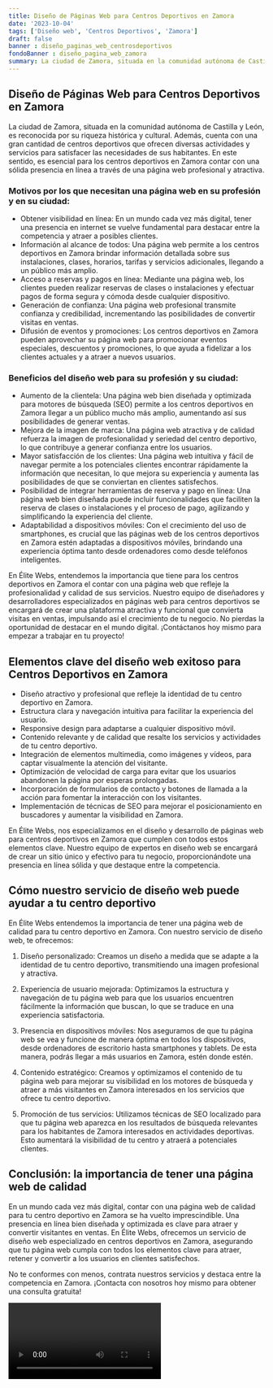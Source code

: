 ```yaml
---
title: Diseño de Páginas Web para Centros Deportivos en Zamora
date: '2023-10-04'
tags: ['Diseño web', 'Centros Deportivos', 'Zamora']
draft: false
banner : diseño_paginas_web_centrosdeportivos
fondoBanner : diseño_pagina_web_zamora
summary: La ciudad de Zamora, situada en la comunidad autónoma de Castilla y León, es reconocida por su riqueza histórica y cultural. Además, cuenta con una gran cantidad de centros deportivos que ofrecen diversas actividades y servicios para satisfacer las necesidades de sus habitantes. En este sentido, es esencial para los centros deportivos en Zamora contar con una sólida presencia en línea a través de una página web profesional y atractiva.
---
```


## Diseño de Páginas Web para Centros Deportivos en Zamora

La ciudad de Zamora, situada en la comunidad autónoma de Castilla y León, es reconocida por su riqueza histórica y cultural. Además, cuenta con una gran cantidad de centros deportivos que ofrecen diversas actividades y servicios para satisfacer las necesidades de sus habitantes. En este sentido, es esencial para los centros deportivos en Zamora contar con una sólida presencia en línea a través de una página web profesional y atractiva.

### Motivos por los que necesitan una página web en su profesión y en su ciudad:
- Obtener visibilidad en línea: En un mundo cada vez más digital, tener una presencia en internet se vuelve fundamental para destacar entre la competencia y atraer a posibles clientes.
- Información al alcance de todos: Una página web permite a los centros deportivos en Zamora brindar información detallada sobre sus instalaciones, clases, horarios, tarifas y servicios adicionales, llegando a un público más amplio.
- Acceso a reservas y pagos en línea: Mediante una página web, los clientes pueden realizar reservas de clases o instalaciones y efectuar pagos de forma segura y cómoda desde cualquier dispositivo.
- Generación de confianza: Una página web profesional transmite confianza y credibilidad, incrementando las posibilidades de convertir visitas en ventas.
- Difusión de eventos y promociones: Los centros deportivos en Zamora pueden aprovechar su página web para promocionar eventos especiales, descuentos y promociones, lo que ayuda a fidelizar a los clientes actuales y a atraer a nuevos usuarios.

### Beneficios del diseño web para su profesión y su ciudad:
- Aumento de la clientela: Una página web bien diseñada y optimizada para motores de búsqueda (SEO) permite a los centros deportivos en Zamora llegar a un público mucho más amplio, aumentando así sus posibilidades de generar ventas.
- Mejora de la imagen de marca: Una página web atractiva y de calidad refuerza la imagen de profesionalidad y seriedad del centro deportivo, lo que contribuye a generar confianza entre los usuarios.
- Mayor satisfacción de los clientes: Una página web intuitiva y fácil de navegar permite a los potenciales clientes encontrar rápidamente la información que necesitan, lo que mejora su experiencia y aumenta las posibilidades de que se conviertan en clientes satisfechos.
- Posibilidad de integrar herramientas de reserva y pago en línea: Una página web bien diseñada puede incluir funcionalidades que faciliten la reserva de clases o instalaciones y el proceso de pago, agilizando y simplificando la experiencia del cliente.
- Adaptabilidad a dispositivos móviles: Con el crecimiento del uso de smartphones, es crucial que las páginas web de los centros deportivos en Zamora estén adaptadas a dispositivos móviles, brindando una experiencia óptima tanto desde ordenadores como desde teléfonos inteligentes.

En Élite Webs, entendemos la importancia que tiene para los centros deportivos en Zamora el contar con una página web que refleje la profesionalidad y calidad de sus servicios. Nuestro equipo de diseñadores y desarrolladores especializados en páginas web para centros deportivos se encargará de crear una plataforma atractiva y funcional que convierta visitas en ventas, impulsando así el crecimiento de tu negocio. No pierdas la oportunidad de destacar en el mundo digital. ¡Contáctanos hoy mismo para empezar a trabajar en tu proyecto!

<GifSeo />

<Cta />

## Elementos clave del diseño web exitoso para Centros Deportivos en Zamora

- Diseño atractivo y profesional que refleje la identidad de tu centro deportivo en Zamora.
- Estructura clara y navegación intuitiva para facilitar la experiencia del usuario.
- Responsive design para adaptarse a cualquier dispositivo móvil.
- Contenido relevante y de calidad que resalte los servicios y actividades de tu centro deportivo.
- Integración de elementos multimedia, como imágenes y vídeos, para captar visualmente la atención del visitante.
- Optimización de velocidad de carga para evitar que los usuarios abandonen la página por esperas prolongadas.
- Incorporación de formularios de contacto y botones de llamada a la acción para fomentar la interacción con los visitantes.
- Implementación de técnicas de SEO para mejorar el posicionamiento en buscadores y aumentar la visibilidad en Zamora.

En Élite Webs, nos especializamos en el diseño y desarrollo de páginas web para centros deportivos en Zamora que cumplen con todos estos elementos clave. Nuestro equipo de expertos en diseño web se encargará de crear un sitio único y efectivo para tu negocio, proporcionándote una presencia en línea sólida y que destaque entre la competencia.

## Cómo nuestro servicio de diseño web puede ayudar a tu centro deportivo

En Élite Webs entendemos la importancia de tener una página web de calidad para tu centro deportivo en Zamora. Con nuestro servicio de diseño web, te ofrecemos:

1. Diseño personalizado: Creamos un diseño a medida que se adapte a la identidad de tu centro deportivo, transmitiendo una imagen profesional y atractiva.

2. Experiencia de usuario mejorada: Optimizamos la estructura y navegación de tu página web para que los usuarios encuentren fácilmente la información que buscan, lo que se traduce en una experiencia satisfactoria.

3. Presencia en dispositivos móviles: Nos aseguramos de que tu página web se vea y funcione de manera óptima en todos los dispositivos, desde ordenadores de escritorio hasta smartphones y tablets. De esta manera, podrás llegar a más usuarios en Zamora, estén donde estén.

4. Contenido estratégico: Creamos y optimizamos el contenido de tu página web para mejorar su visibilidad en los motores de búsqueda y atraer a más visitantes en Zamora interesados en los servicios que ofrece tu centro deportivo.

5. Promoción de tus servicios: Utilizamos técnicas de SEO localizado para que tu página web aparezca en los resultados de búsqueda relevantes para los habitantes de Zamora interesados en actividades deportivas. Esto aumentará la visibilidad de tu centro y atraerá a potenciales clientes.

## Conclusión: la importancia de tener una página web de calidad

En un mundo cada vez más digital, contar con una página web de calidad para tu centro deportivo en Zamora se ha vuelto imprescindible. Una presencia en línea bien diseñada y optimizada es clave para atraer y convertir visitantes en ventas. En Élite Webs, ofrecemos un servicio de diseño web especializado en centros deportivos en Zamora, asegurando que tu página web cumpla con todos los elementos clave para atraer, retener y convertir a los usuarios en clientes satisfechos.

No te conformes con menos, contrata nuestros servicios y destaca entre la competencia en Zamora. ¡Contacta con nosotros hoy mismo para obtener una consulta gratuita!

<Video />

<CtaBot job='Centros Deportivos' city='Zamora'/>

<Gmaps query='Zamora+españa+maps' />